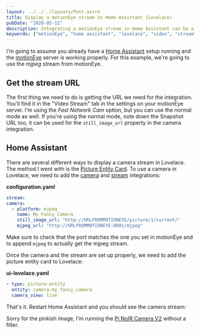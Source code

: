 ```yaml
---
layout: ../../../layouts/Post.astro
title: Display a motionEye stream in Home Assistant (Lovelace)
pubDate: "2020-05-12"
description: Integrating a motionEye stream in Home Assistant can be a bit tricky. This post shows you how to do it with a picture entity card in Lovelace.
keywords: ["motionEye", "home assistant", "lovelace", "video", "stream"]
---
```



I'm going to assume you already have a [Home Assistant](https://www.home-assistant.io/) setup running and the [motionEye](https://github.com/ccrisan/motioneye/wiki) server is working properly. For this example, we're going to use the _mjpeg_ stream from motionEye.

## Get the stream URL

The first thing we need to do is getting the URL we need for the integration. You'll find it in the "Video Stream" tab in the settings on your motionEye server. I'm using the _Fast Network Cam_ option, but you can use the normal mode as well. If you're using the normal mode, note down the Snapshot URL too, it can be used for the `still_image_url` property in the camera integration.

<PostImage src="/src/assets/video-streaming-fast-network-cam.png" caption="Fast Network Cam Mode" alt="Video Streaming Tab / Fast Network Cam" />

<PostImage src="/src/assets/video-streaming.png" caption="Normal Mode" alt="Video Streaming Tab" />

## Home Assistant

There are several different ways to display a camera stream in Lovelace. The method I went with is the [Picture Entity Card](https://www.home-assistant.io/lovelace/picture-entity/). To use a camera in Lovelace, we need to add the [camera](https://www.home-assistant.io/integrations/mjpeg/) and [stream](https://www.home-assistant.io/integrations/stream/) integrations:

**configuration.yaml**

```yaml
stream:
camera:
  - platform: mjpeg
    name: My Fancy Camera
    still_image_url: "http://URLFROMMOTIONEYE/picture/1/current/"
    mjpeg_url: "http://URLFROMMOTIONEYE:8081/mjpeg"
```

Make sure to check that the port matches the one you set in motionEye and to append `mjpeg` to actually get the mjpeg stream.

Once the camera and the stream are set up properly, we need to add the picture entity card to Lovelace:

**ui-lovelace.yaml**

```yaml
- type: picture-entity
  entity: camera.my_fancy_camera
  camera_view: live
```

That's it. Restart Home Assistant and you should see the camera stream:

<PostImage src="/src/assets/lovelace.png" alt="Lovelace" />

Sorry for the pinkish image, I'm running the [Pi NoIR Camera V2](https://www.raspberrypi.org/products/pi-noir-camera-v2/) without a filter.
